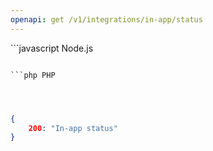 ```yaml
---
openapi: get /v1/integrations/in-app/status
---
```


<RequestExample>
```javascript Node.js

```

```php PHP

```

```ruby Ruby

```

```python Python

```

```java Java

```

</RequestExample>

<ResponseExample>

```json Response
{
    200: "In-app status"
}
```

</ResponseExample>